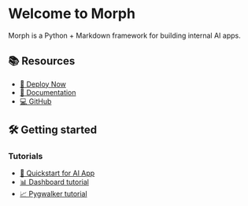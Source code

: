 # Welcome to Morph

Morph is a Python + Markdown framework for building internal AI apps.

## 📚 Resources

- [🚀 Deploy Now](https://app.morph-data.io)
- [📖 Documentation](https://docs.morph-data.io)
- [💻 GitHub](https://github.com/morph-data/morph)

## 🛠️ Getting started

### Tutorials

- [🚀 Quickstart for AI App](https://docs.morph-data.io/docs/en/quickstart/building-app)
- [📊 Dashboard tutorial](https://docs.morph-data.io/docs/en/develop/tutorials/plotly)
- [📈 Pygwalker tutorial](https://docs.morph-data.io/docs/en/develop/tutorials/pygwalker)
